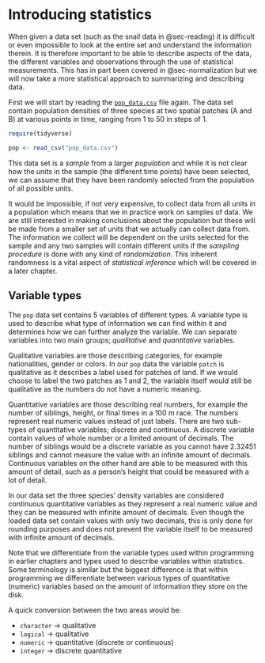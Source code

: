 # Introducing statistics {#sec-stats-intro}
When given a data set (such as the snail data in @sec-reading) it is difficult or even impossible to look at the entire set and understand the information therein. It is therefore important to be able to describe aspects of the data, the different variables and observations through the use of statistical measurements. This has in part been covered in @sec-normalization but we will now take a more statistical approach to summarizing and describing data.

First we will start by reading the [`pop_data.csv`](https://raw.githubusercontent.com/dysordys/data-with-R/main/data/pop_data.zip) file again. The data set contain population densities of three species at two spatial patches (A and B) at various points in time, ranging from 1 to 50 in steps of 1.
```r
require(tidyverse)

pop <- read_csv("pop_data.csv")

```

This data set is a *sample* from a larger *population* and while it is not clear how the *units* in the sample (the different time points) have been selected, we can assume that they have been randomly selected from the population of all possible units.

It would be impossible, if not very expensive, to collect data from all units in a population which means that we in practice work on samples of data. We are still interested in making conclusions about the population but these will be made from a smaller set of units that we actually can collect data from. The information we collect will be dependent on the units selected for the sample and any two samples will contain different units if the *sampling procedure* is done with any kind of *randomization*. This inherent randomness is a vital aspect of *statistical inference* which will be covered in a later chapter.

<!-- SOMETHING ABOUT BIAS?? -->

<!-- {{< video https://www.youtube.com/watch?v=8UJl2RpeV24 >}} -->

## Variable types
The `pop` data set contains 5 variables of different types. A variable type is used to describe what type of information we can find within it and determines how we can further analyze the variable. We can separate variables into two main groups; *qualitative* and *quantitative* variables. 

Qualitative variables are those describing categories, for example nationalities, gender or colors. In our `pop` data the variable `patch` is qualitative as it describes a label used for patches of land. If we would choose to label the two patches as 1 and 2, the variable itself would still be qualitative as the numbers do not have a numeric meaning.

Quantitative variables are those describing real numbers, for example the number of siblings, height, or final times in a 100 m race. The numbers represent real numeric values instead of just labels. There are two sub-types of quantitative variables; discrete and continuous. A discrete variable contain values of whole number or a limited amount of decimals. The number of siblings would be a discrete variable as you cannot have 2.32451 siblings and cannot measure the value with an infinite amount of decimals. Continuous variables on the other hand are able to be measured with this amount of detail, such as a person's height that could be measured with a lot of detail.

In our data set the three species' density variables are considered continuous quantitative variables as they represent a real numeric value and they can be measured with infinite amount of decimals. Even though the loaded data set contain values with only two decimals, this is only done for rounding purposes and does not prevent the variable itself to be measured with infinite amount of decimals.

:::{.callout-note}
Note that we differentiate from the variable types used within programming in earlier chapters and types used to describe variables within statistics. Some terminology is similar but the biggest difference is that within programming we differentiate between various types of quantitative (numeric) variables based on the amount of information they store on the disk.

A quick conversion between the two areas would be:

- `character` $\rightarrow$ qualitative
- `logical` $\rightarrow$ qualitative
- `numeric` $\rightarrow$ quantitative (discrete or continuous)
- `integer` $\rightarrow$ discrete quantitative
:::


<!-- ## Measures of center -->
<!-- Depending on the type of variable -->


